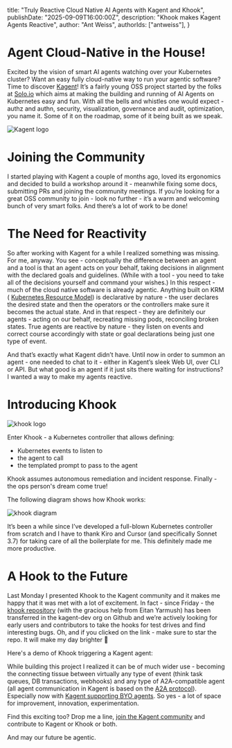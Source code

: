   title: "Truly Reactive Cloud Native AI Agents with Kagent and Khook",
  publishDate: "2025-09-09T16:00:00Z",
  description: "Khook makes Kagent Agents Reactive",
  author: "Ant Weiss",
  authorIds: ["antweiss"],
}


# Agent Cloud-Native in the House!

Excited by the vision of smart AI agents watching over your Kubernetes cluster? 
Want an easy fully cloud-native way to run your agentic software? 
Time to discover [Kagent](https://kagent.dev)! 
It’s a fairly young OSS project started by the folks at [Solo.io](https://Solo.io) which aims at making the building and running of AI Agents on Kubernetes easy and fun. With all the bells and whistles one would expect - authz and authn, security, visualization, governance and audit, optimization, you name it. Some of it on the roadmap, some of it being built as we speak.

![Kagent logo](/images/blog/reactive-agents-khook/kagent-logo.png)
# Joining the Community
I started playing with Kagent a couple of months ago, loved its ergonomics and decided to build a workshop around it - meanwhile fixing some docs, submitting PRs and joining the community meetings. If you’re looking for a great OSS community to join - look no further - it’s a warm and welcoming bunch of very smart folks. And there’s a lot of work to be done!

# The Need for Reactivity
So after working with Kagent for a while I realized something was missing. For me, anyway. You see - conceptually the difference between an agent and a tool is that an agent acts on your behalf, taking decisions in alignment with the declared goals and guidelines. (While with a tool - you need to take all of the decisions yourself and command your wishes.) In this respect - much of the cloud native software is already agentic. Anything built on KRM (
[Kubernetes Resource Model](https://www.geeksforgeeks.org/linux-unix/kubernetes-resource-model-krm-and-how-to-make-use-of-yaml/)) is declarative by nature - the user declares the desired state and then the operators or the controllers make sure it becomes the actual state. And in that respect - they are definitely our agents - acting on our behalf, recreating missing pods, reconciling broken states. True agents are reactive by nature - they listen on events and correct course accordingly with state or goal declarations being just one type of event.

And that’s exactly what Kagent didn’t have. Until now in order to summon an agent  - one needed to chat to it - either in Kagent’s sleek Web UI, over CLI or API.  But what good is an agent if it just sits there waiting for instructions? I wanted a way to make my agents reactive.

# Introducing Khook

![khook logo](/images/blog/reactive-agents-khook/khook-logo.png)

Enter Khook - a Kubernetes controller that allows defining:
- Kubernetes events to listen to
- the agent to call
- the templated prompt to pass to the agent 

Khook assumes autonomous remediation and incident response. Finally - the ops person's dream come true!

The following diagram shows how Khook works:

![khook diagram](/images/blog/reactive-agents-khook/khook-diagram.png) 

It’s been a while since I’ve developed a full-blown Kubernetes controller from scratch and I have to thank Kiro and Cursor (and specifically Sonnet 3.7) for taking care of all the boilerplate for me. This definitely  made me more productive.

# A Hook to the Future
Last Monday I presented Khook to the Kagent community and it makes me happy that it was met with a lot of excitement. In fact - since Friday - the [khook repository](https://github.com/kagent-dev/khook) (with the gracious help from Eitan Yarmush) has been transferred in the kagent-dev org on Github and we’re actively looking for early users and contributors to take the hooks for test drives and find interesting bugs. Oh, and if you clicked on the link - make sure to star the repo. It will make my day brighter 🙏

Here's a demo of Khook triggering a Kagent agent: <YouTube id="cYXLKAXZnso" />

While building this project I realized it can be of much wider use - becoming the connecting tissue between virtually any type of event (think task queues, DB transactions, webhooks) and any type of A2A-compatible agent (all agent communication in Kagent is based on the [A2A protocol](https://github.com/a2aproject/A2A)). Especially now with [Kagent supporting BYO agents](https://kagent.dev/docs/kagent/examples/a2a-byo). So yes - a lot of space for improvement, innovation, experimentation. 

Find this exciting too? Drop me a line, [join the Kagent community](https://discord.com/invite/Fu3k65f2k3) and contribute to Kagent or Khook or both.

And may our future be agentic.

